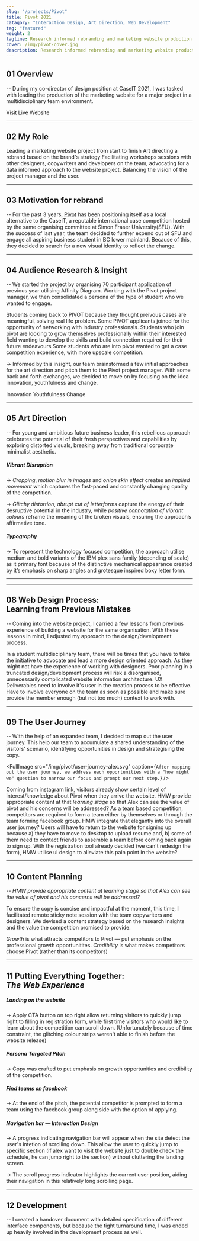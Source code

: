 ```yaml
---
slug: "/projects/Pivot"
title: Pivot 2021
catagory: "Interaction Design, Art Direction, Web Development"
tag: "featured"
weight: 2
tagline: Research informed rebranding and marketing website production for a BC based business competition experience
cover: /img/pivot-cover.jpg
description: Research informed rebranding and marketing website production for a BC based business competition experience
---
```


## 01 Overview

-- During my co-director of design position at CaseIT 2021, I was tasked with leading the production of the marketing website for a major project in a multidisciplinary team environment.

<ProjectInfo>
  <ProjectInfoItem
    fieldName="Skills"
    value="Art Direction, Visual Design, Interaction Design, Web Development"
  />
  <ProjectInfoItem fieldName="Duration" value="1 month" />
  <ProjectInfoItem fieldName="Tools" value="Figma, ReactJS" />
  <ProjectInfoItem
    fieldName="Team"
    value="Amena Salman, Jasmeet Kaur, Denzel Tjokroardi"
  />
</ProjectInfo>

<ResourceLink url="https://pivot.caseit.org" resourceName="pivot-website">
  Visit Live Website
</ResourceLink>

---

## 02 My Role

<ListLayout noPadding>
  <ListItem>Leading a marketing website project from start to finish</ListItem>
  <ListItem>Art directing a rebrand based on the brand's strategy</ListItem>
  <ListItem>
    Facilitating workshops sessions with other designers, copywriters and
    developers on the team, advocating for a data informed approach to the
    website project.
  </ListItem>
  <ListItem>Balancing the vision of the project manager and the user.</ListItem>
</ListLayout>

---

## 03 Motivation for rebrand

-- For the past 3 years, [Pivot](https://pivot.caseit.org) has been positioning itself as a local alternative to the CaseIT, a reputable international case competition hosted by the same organising committee at Simon Fraser University(SFU). With the success of last year, the team decided to further expend out of SFU and engage all aspiring business student in BC lower mainland. Because of this, they decided to search for a new visual identity to reflect the change.

<FullImage
  src="/img/pivot/pivot-hall.jpg"
  alt="Competitor Workshop session from pivot 2020, taken by Cody Leung"
  caption="Competitor Workshop session from pivot 2020, taken by Cody Leung"
/>

---

## 04 Audience Research & Insight

-- We started the project by organising 70 participant application of previous year utilising Affinity Diagram. Working with the Pivot project manager, we then consolidated a persona of the type of student who we wanted to engage.

<ListLayout noPadding full label="Major themes in participant's response">
  <ListItem heading="Real life Problem">
    Students coming back to PIVOT because they thought preivous cases are
    meaningful, solving real life problem.
  </ListItem>
  <ListItem heading="Industry Netwroking Opportunities">
    Some PIVOT applicants joined for the opportunity of networking with industry
    professionals.
  </ListItem>
  <ListItem heading="Self Development">
    Students who join pivot are looking to grow themselves professionally within
    their interested field wanting to develop the skills and build connection
    required for their future endeavours
  </ListItem>
  <ListItem heading="Get a Case Competition Experience">
    Some students who are into pivot wanted to get a case competition
    experience, with more upscale competition.
  </ListItem>
</ListLayout>

<FullImage src="/img/pivot/persona-alex.jpg" alt="Driven Competitor persona" />

<!-- Among the responses we found the following insights captured our imagination. -->

-> Informed by this insight, our team brainstormed a few initial approaches for the art direction and pitch them to the Pivot project manager. With some back and forth exchanges, we decided to move on by focusing on the idea innovation, youthfulness and change.

<ListLayout noPadding secondary label="Brand attributes">
  <ListItem>Innovation</ListItem>
  <ListItem>Youthfulness</ListItem>
  <ListItem>Change</ListItem>
</ListLayout>

---

## 05 Art Direction

-- For young and ambitious future business leader, this rebellious approach celebrates the potential of their fresh perspectives and capabilities by exploring distorted visuals, breaking away from traditional corporate minimalist aesthetic.

<FullImage
  src="/img/pivot/ad-moodboard.jpg"
  alt="Art direction moodboard"
  noPadding
/>

##### Vibrant Disruption

-> _Cropping_, _motion blur in images_ and _onion skin effect_ creates an _implied movement_ which captures the fast-paced and constantly changing quality of the competition.

-> _Glitchy distortion_, _abrupt cut of letterforms_ capture the energy of their desruptive potential in the industry, while _positive connotation of vibrant colours_ reframe the meaning of the broken visuals, ensuring the approach’s affirmative tone.

<FullImage src="/img/pivot/ad-font.jpg" alt="Art direction typography" />

##### Typography

-> To represent the technology focused competition, the approach utilise medium and bold variants of the IBM plex sans family (depending of scale) as it primary font because of the distinctive mechanical appearance created by it’s emphasis on sharp angles and grotesque inspired boxy letter form.

---

<FullImage
  src="/img/pivot/application-social.jpg"
  alt="Application - social media"
  caption="Art direction application on Instagram posts"
/>

<HalfImage
  src="/img/pivot/application-editorial-3.jpg"
  alt="Application - social media"
  noPadding
/>

<HalfImage
  src="/img/pivot/application-editorial-2.jpg"
  alt="Application - Editorial"
  noPadding
  secondary
/>

<FullImage
  src="/img/pivot/application-editorial-1.jpg"
  alt="Application - Editorial"
  noPadding
  caption="Art direction application on sponsorship package"
/>

---

## 08 Web Design Process: <br/> Learning from Previous Mistakes

-- Coming into the website project, I carried a few lessons from previous experience of building a website for the same organisation. With these lessons in mind, I adjusted my approach to the design/development process.

<ListLayout noPadding label="My Learnings">
  <ListItem>
    In a student multidisciplinary team, there will be times that you have to
    take the initiative to advocate and lead a more design oriented approach. As
    they might not have the experience of working with designers.
  </ListItem>
  <ListItem>
    Poor planning in a truncated design/development process will risk a
    disorganised, unnecessarily complicated website information architecture.
  </ListItem>
  <ListItem>
    UX Deliverables need to involve it's user in the creation process to be
    effective. Have to involve everyone on the team as soon as possible and make
    sure provide the member enough (but not too much) context to work with.
  </ListItem>
</ListLayout>

---

## 09 The User Journey

-- With the help of an expanded team, I decided to map out the user journey. This help our team to accumulate a shared understanding of the visitors' scenario, identifying opportunities in design and strategising the copy.

<FullImage
  src="/img/pivot/user-journey-alex.svg"
  caption={`After mapping out the user journey, we address each opportunities with a "how might we" question to narrow our focus and prompt our next step.`}
/>

<ListLayout noPadding label="User Journey Focus" full>
  <ListItem heading="1. State of incoming visitors">
    Coming from instagram link, visitors already show certain level of
    interest/knowledge about Pivot when they arrive the website. HMW provide
    appropriate content at that <em>learning stage</em> so that Alex can see the
    value of pivot and his concerns will be addressed?
  </ListItem>
  <ListItem heading="2. Visitors might not have a Team">
    As a team based competition, competitors are required to form a team either
    by themselves or through the team forming facebook group. HMW integrate that
    elegantly into the overall user journey?
  </ListItem>
  <ListItem heading="3. Pain Point: Re-visiting Website for Signup">
    Users will have to return to the website for signing up because a) they have
    to move to desktop to upload resume and, b) some of them need to contact
    friends to assemble a team before coming back again to sign up. With the
    registration tool already decided (we can't redesign the form), HMW utilise
    ui design to alleviate this pain point in the website?
  </ListItem>
</ListLayout>

---

## 10 Content Planning

-- <em>HMW provide appropriate content at learning stage
so that Alex can see the value of pivot and his concerns will be addressed?</em>

To ensure the copy is concise and impactful at the moment, this time, I facilitated remote sticky note session with the team copywriters and designers.
We devised a content strategy based on the research insights and the value the competition promised to provide.

<FullImage
  src="/img/pivot/content-planning.jpg"
  alt="content planning"
  caption="Remote Affinity Diagram Session"
/>

<ListLayout noPadding label="Content Strategy">
  <ListItem>
    <em>Growth</em> is what attracts competitors to Pivot — put emphasis on the
    professional growth opportunitites.
  </ListItem>
  <ListItem>
    <em>Credibility</em> is what makes competitors choose Pivot (rather than its
    competitors)
  </ListItem>
</ListLayout>

---

## 11 Putting Everything Together: <br/> <em>The Web Experience</em>

<FullImage src="/img/pivot/web-landing.jpg" alt="landing page" />

##### Landing on the website

-> Apply CTA button on top right allow returning visitors to quickly jump right to filling in registration form, while first time visitors who would like to learn about the competition can scroll down. (Unfortunately because of time constraint, the glitching colour strips weren't able to finish before the website release)

<FullImage src="/img/pivot/web-pitch.jpg" alt="Pitch" />

##### Persona Targeted Pitch

-> Copy was crafted to put emphasis on growth opportunities and credibility of the competition.

<FullImage src="/img/pivot/web-facebook.jpg" alt="connecting to facebook" />

##### Find teams on facebook

-> At the end of the pitch, the potential competitor is prompted to form a team using the facebook group along side with the option of applying.

<InterfaceDemo url="https://www.sfu.ca/~kkl64/videos/pivot/demo-navigation.mp4" />

##### Navigation bar — Interaction Design

-> A progress indicating navigation bar will appear when the site detect the user's intetion of scrolling down. This allow the user to quickly jump to specific section (if alex want to visit the website just to double check the schedule, he can jump right to the section) without cluttering the landing screen.

-> The scroll progress indicator highlights the current user position, aiding their navigation in this relatively long scrolling page.

---

## 12 Development

-- I created a handover document with detailed specification of different interface components, but because the tight turnaround time, I was ended up heavily involved in the development process as well.

<FullImage src="/img/pivot/handoff-specification.jpg" />
